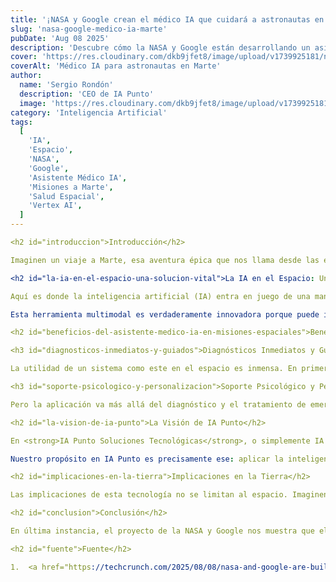 ```yaml
---
title: '¡NASA y Google crean el médico IA que cuidará a astronautas en Marte!'
slug: 'nasa-google-medico-ia-marte'
pubDate: 'Aug 08 2025'
description: 'Descubre cómo la NASA y Google están desarrollando un asistente médico de IA multimodal para misiones a Marte, garantizando la salud y el bienestar de los astronautas a millones de kilómetros de la Tierra.'
cover: 'https://res.cloudinary.com/dkb9jfet8/image/upload/v1739925181/nasa_google_ai_medico_marte.jpg'
coverAlt: 'Médico IA para astronautas en Marte'
author:
  name: 'Sergio Rondón'
  description: 'CEO de IA Punto'
  image: 'https://res.cloudinary.com/dkb9jfet8/image/upload/v1739925181/sergio_gdcaeh.png'
category: 'Inteligencia Artificial'
tags:
  [
    'IA',
    'Espacio',
    'NASA',
    'Google',
    'Asistente Médico IA',
    'Misiones a Marte',
    'Salud Espacial',
    'Vertex AI',
  ]
---

<h2 id="introduccion">Introducción</h2>

Imaginen un viaje a Marte, esa aventura épica que nos llama desde las estrellas. Visualicen a nuestros valientes astronautas a bordo de su nave, viajando millones de kilómetros lejos de casa, hacia lo desconocido. Es un escenario lleno de emoción y desafíos, pero ¿qué pasa si uno de ellos enferma o sufre un accidente médico? Lejos de la Tierra, cada segundo cuenta, y la ayuda médica profesional está a años luz de distancia. En un entorno tan hostil y aislado, la atención de la salud se convierte en una de las preocupaciones más críticas.

<h2 id="la-ia-en-el-espacio-una-solucion-vital">La IA en el Espacio: Una Solución Vital</h2>

Aquí es donde la inteligencia artificial (IA) entra en juego de una manera espectacular. La NASA y Google se han unido en un proyecto fascinante para desarrollar un <strong>asistente médico de IA</strong>, diseñado específicamente para mantener a los astronautas sanos durante misiones de larga duración, como las que nos llevarán a Marte. Piensen en ello como tener a un médico experto virtual a bordo, disponible las 24 horas del día, los 7 días de la semana, sin importar cuán lejos estén de la Tierra.

Esta herramienta multimodal es verdaderamente innovadora porque puede interactuar de diversas maneras: comprende el habla, procesa texto y analiza imágenes. Esto significa que un astronauta podría describir sus síntomas verbalmente, o enviar una foto de una herida o un sarpullido, y la IA podría entender, diagnosticar y ofrecer soluciones. Es como si la inteligencia artificial pudiera ver, escuchar y leer, interpretando la información médica con una precisión asombrosa. Todo esto ocurre dentro de <strong>Vertex AI</strong>, el entorno de Google Cloud, que es como el cerebro digital que potencia esta sofisticada capacidad.

<h2 id="beneficios-del-asistente-medico-ia-en-misiones-espaciales">Beneficios del Asistente Médico IA en Misiones Espaciales</h2>

<h3 id="diagnosticos-inmediatos-y-guiados">Diagnósticos Inmediatos y Guiados</h3>

La utilidad de un sistema como este en el espacio es inmensa. En primer lugar, permite diagnósticos inmediatos. No hay que esperar a que los datos viajen a la Tierra y que un equipo médico los analice. La IA puede procesar la información al instante, ofreciendo un diagnóstico preliminar y sugiriendo los siguientes pasos. Esto es vital en una situación de emergencia donde cada minuto cuenta. Además, puede guiar a los propios astronautas, que a menudo tienen formación básica en medicina, para que realicen procedimientos complejos o administren tratamientos bajo supervisión virtual.

<h3 id="soporte-psicologico-y-personalizacion">Soporte Psicológico y Personalización</h3>

Pero la aplicación va más allá del diagnóstico y el tratamiento de emergencias físicas. Las misiones espaciales prolongadas también ejercen una tremenda presión psicológica sobre los astronautas. La soledad, el confinamiento y la inmensa responsabilidad pueden afectar su salud mental. Un asistente de IA podría no solo monitorear signos vitales, sino también detectar cambios en el habla o el comportamiento que sugieran estrés o ansiedad, ofreciendo recursos de apoyo o recomendando actividades para mejorar el bienestar emocional. Al aprender del historial médico y las características individuales de cada astronauta, este asistente puede proporcionar una atención increíblemente personalizada y proactiva, adaptándose a sus necesidades específicas en todo momento.

<h2 id="la-vision-de-ia-punto">La Visión de IA Punto</h2>

En <strong>IA Punto Soluciones Tecnológicas</strong>, o simplemente IA Punto, estamos profundamente inspirados por proyectos como este. Nos emociona ver cómo la IA puede resolver problemas tan complejos y vitales, extendiendo las fronteras de lo posible para la humanidad. El desarrollo de un asistente médico de IA para el espacio no es solo un logro tecnológico; es un testimonio del potencial ilimitado de la inteligencia artificial para proteger y mejorar la vida.

Nuestro propósito en IA Punto es precisamente ese: aplicar la inteligencia artificial para crear soluciones innovadoras que mejoren la vida y las operaciones, ya sea explorando el espacio o transformando procesos en la Tierra. Este esfuerzo de la NASA y Google valida la visión que tenemos en IA Punto sobre el futuro de la IA: no es solo una herramienta, es un colaborador esencial, capaz de asumir roles críticos y complejos, liberando a los humanos para que se concentren en lo que mejor hacen. Estamos comprometidos con el desarrollo de sistemas inteligentes que, como este asistente médico espacial, sean intuitivos, potentes y, sobre todo, útiles, acercando un futuro donde la tecnología y la humanidad avancen de la mano.

<h2 id="implicaciones-en-la-tierra">Implicaciones en la Tierra</h2>

Las implicaciones de esta tecnología no se limitan al espacio. Imaginen cómo un asistente médico de IA tan avanzado podría revolucionar la atención médica en la Tierra. Podría llevar diagnósticos expertos a comunidades remotas sin acceso a hospitales, asistir a personal de emergencias en zonas de desastre, o incluso servir como una segunda opinión valiosa para médicos en entornos clínicos cotidianos. La capacidad de un sistema para entender múltiples formas de entrada y ofrecer orientación instantánea es un cambio de juego para la salud global.

<h2 id="conclusion">Conclusión</h2>

En última instancia, el proyecto de la NASA y Google nos muestra que el futuro de la exploración espacial y, de hecho, el futuro de la humanidad, estará intrínsecamente ligado a la IA. La inteligencia artificial no solo nos ayudará a llegar a Marte, sino que también asegurará que prosperemos una vez que estemos allí, y que vivamos vidas más sanas y seguras aquí en nuestro planeta. Es una era emocionante para la tecnología, y en IA Punto estamos orgullosos de ser parte de esta revolución, contribuyendo con nuestras propias soluciones para construir un futuro más inteligente y conectado.

<h2 id="fuente">Fuente</h2>

1.  <a href="https://techcrunch.com/2025/08/08/nasa-and-google-are-building-an-ai-medical-assistant-to-keep-mars-bound-astronauts-healthy/" target="_blank" rel="noopener noreferrer">TechCrunch: NASA and Google are building an AI medical assistant to keep Mars-bound astronauts healthy</a>
```